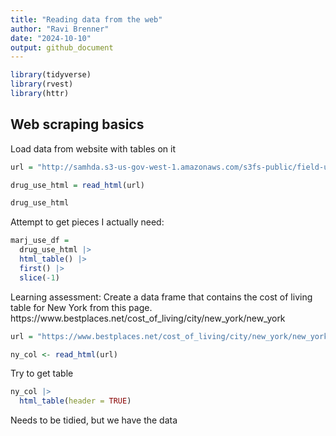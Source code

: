 ```yaml
---
title: "Reading data from the web"
author: "Ravi Brenner"
date: "2024-10-10"
output: github_document
---
```


```r
library(tidyverse)
library(rvest)
library(httr)
```

## Web scraping basics

Load data from website with tables on it
```r
url = "http://samhda.s3-us-gov-west-1.amazonaws.com/s3fs-public/field-uploads/2k15StateFiles/NSDUHsaeShortTermCHG2015.htm"

drug_use_html = read_html(url)

drug_use_html
```

Attempt to get pieces I actually need:
```r
marj_use_df = 
  drug_use_html |> 
  html_table() |> 
  first() |>
  slice(-1)
```

Learning assessment: Create a data frame that contains the cost of living table for New York from this page.
https://www.bestplaces.net/cost_of_living/city/new_york/new_york
```r
url = "https://www.bestplaces.net/cost_of_living/city/new_york/new_york"

ny_col <- read_html(url)
```

Try to get table
```r
ny_col |>
  html_table(header = TRUE) 
```

Needs to be tidied, but we have the data

